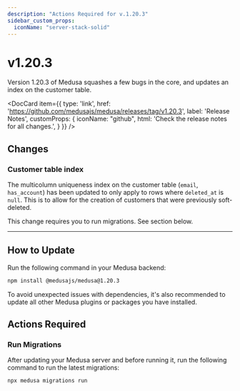 ```yaml
---
description: "Actions Required for v.1.20.3"
sidebar_custom_props:
  iconName: "server-stack-solid"
---
```


# v1.20.3

Version 1.20.3 of Medusa squashes a few bugs in the core, and updates an index on the customer table.

<DocCard item={{
  type: 'link',
  href: 'https://github.com/medusajs/medusa/releases/tag/v1.20.3',
  label: 'Release Notes',
  customProps: {
    iconName: "github",
    html: 'Check the release notes for all changes.',
  }
}} />

## Changes

### Customer table index

The multicolumn uniqueness index on the customer table (`email`, `has_account`) has been updated to only apply to rows where `deleted_at` is `null`. This is to allow for the creation of customers that were previously soft-deleted.

This change requires you to run migrations. See section below.

---

## How to Update

Run the following command in your Medusa backend:

```bash npm2yarn
npm install @medusajs/medusa@1.20.3
```

To avoid unexpected issues with dependencies, it's also recommended to update all other Medusa plugins or packages you have installed.

## Actions Required

### Run Migrations

After updating your Medusa server and before running it, run the following command to run the latest migrations:

```bash
npx medusa migrations run
```

